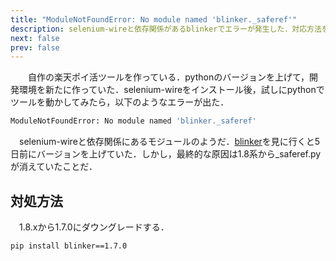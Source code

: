 ```yaml
---
title: "ModuleNotFoundError: No module named 'blinker._saferef'"
description: selenium-wireと依存関係があるblinkerでエラーが発生した．対応方法を記す．
next: false
prev: false
---
```

　　自作の楽天ポイ活ツールを作っている．pythonのバージョンを上げて，開発環境を新たに作っていた．selenium-wireをインストール後，試しにpythonでツールを動かしてみたら，以下のようなエラーが出た．
```bash
ModuleNotFoundError: No module named 'blinker._saferef'
```

　selenium-wireと依存関係にあるモジュールのようだ．[blinker](https://github.com/pallets-eco/blinker/releases)を見に行くと5日前にバージョンを上げていた．しかし，最終的な原因は1.8系から_saferef.pyが消えていたことだ．

## 対処方法
　1.8.xから1.7.0にダウングレードする．
```bash
pip install blinker==1.7.0
```